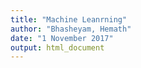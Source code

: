```yaml
---
title: "Machine Leanrning"
author: "Bhasheyam, Hemath"
date: "1 November 2017"
output: html_document
---
```

